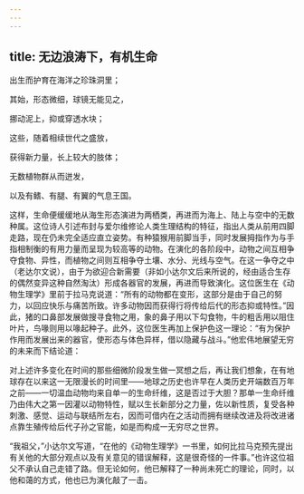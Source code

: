 ```yaml
---
---
---
```

title: 无边浪涛下，有机生命
---



出生而护育在海洋之珍珠洞里；

其始，形态微细，球镜无能见之，

挪动泥上，抑或穿透水块；

这些，随着相续世代之盛放，

获得新力量，长上较大的肢体；

无数植物群从而迸发，

以及有鳍、有腿、有翼的气息王国。



这样，生命便缓缓地从海生形态演进为两栖类，再进而为海上、陆上与空中的无数种属。这位诗人引述布封与爱尔维修论人类生理结构的特征，指出人类从前用四脚走路，现在仍未完全适应直立姿势。有种猿猴用前脚当手，同时发展拇指作为与手指相制衡的有用力量而呈现为较高等的动物。在演化的各阶段中，动物之间互相争夺食物、异性，而植物之间则互相争夺土壤、水分、光线与空气。在这一争夺之中（老达尔文说），由于为欲迎合新需要（非如小达尔文后来所说的，经由适合生存的偶然变异这种自然淘汰）形成各器官的发展，再进而导致演化。这位医生在《动物生理学》里前于拉马克说道：“所有的动物都在变形，这部分是由于自己的努力，以回应快乐与痛苦所致。许多动物因而获得行将传给后代的形态抑或特性。”因此，猪的口鼻部发展做搜寻食物之用，象的鼻子用以下勾食物，牛的粗舌用以阻住叶片，鸟喙则用以喙起种子。此外，这位医生再加上保护色这一理论：“有为保护作用而发展出来的器官，使形态与体色异样，借以隐藏与战斗。”他宏伟地展望无穷的未来而下结论道：

对上述许多变化在时间的那些细微阶段发生做一冥想之后，再让我们想象，在有地球存在以来这一无限漫长的时间里——地球之历史也许早在人类历史开端数百万年之前——一切温血动物均来自单一的生命纤维，这是否过于大胆？那单一生命纤维乃由伟大之第一因灌以动物特性，赋以生长新部分之力量，佐以新性质，复受各种刺激、感觉、运动与联结所左右，因而可借内在之活动而拥有继续改进及将改进诸点靠生殖传给后代子孙之官能，如是而构成一无穷尽之世界。



“我祖父，”小达尔文写道，“在他的《动物生理学》一书里，如何比拉马克预先提出有关他的大部分观点以及有关意见的错误解释，这是很奇怪的一件事。”也许这位祖父不承认自己走错了路。但无论如何，他已解释了一种尚未死亡的理论，同时，以他和蔼的方式，他也已为演化敲了一击。